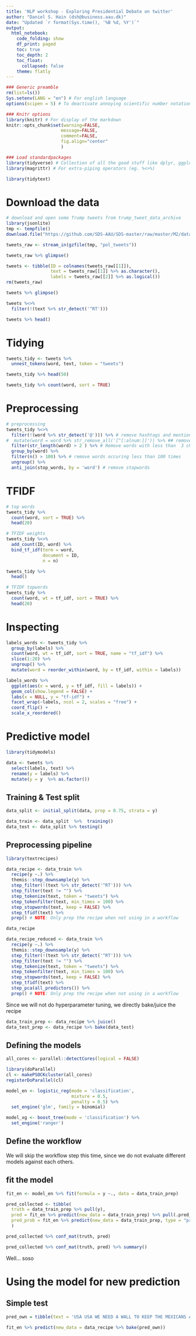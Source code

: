 ```yaml
---
title: 'NLP workshop - Exploring Presidential Debate on twitter'
author: "Daniel S. Hain (dsh@business.aau.dk)"
date: "Updated `r format(Sys.time(), '%B %d, %Y')`"
output:
  html_notebook:
    code_folding: show
    df_print: paged
    toc: true
    toc_depth: 2
    toc_float:
      collapsed: false
    theme: flatly
---
```


```r
### Generic preamble
rm(list=ls())
Sys.setenv(LANG = "en") # For english language
options(scipen = 5) # To deactivate annoying scientific number notation

### Knitr options
library(knitr) # For display of the markdown
knitr::opts_chunk$set(warning=FALSE,
                     message=FALSE,
                     comment=FALSE, 
                     fig.align="center"
                     )
```

```r
### Load standardpackages
library(tidyverse) # Collection of all the good stuff like dplyr, ggplot2 ect.
library(magrittr) # For extra-piping operators (eg. %<>%)
```

```r
library(tidytext)
```


# Download the data

```r
# download and open some Trump tweets from trump_tweet_data_archive
library(jsonlite)
tmp <- tempfile()
download.file("https://github.com/SDS-AAU/SDS-master/raw/master/M2/data/pol_tweets.gz", tmp)

tweets_raw <- stream_in(gzfile(tmp, "pol_tweets"))
```

```r
tweets_raw %>% glimpse()
```

```r
tweets <- tibble(ID = colnames(tweets_raw[[1]]), 
                 text = tweets_raw[[1]] %>% as.character(), 
                 labels = tweets_raw[[2]] %>% as.logical())
rm(tweets_raw)
```

```r
tweets %>% glimpse()
```

```r
tweets %<>%
  filter(!(text %>% str_detect('^RT')))
```

```r
tweets %>% head()
```


# Tidying

```r
tweets_tidy <- tweets %>%
  unnest_tokens(word, text, token = "tweets") 
```

```r
tweets_tidy %>% head(50)
```

```r
tweets_tidy %>% count(word, sort = TRUE)
```



# Preprocessing

```r
# preprocessing
tweets_tidy %<>%
  filter(!(word %>% str_detect('@'))) %>% # remove hashtags and mentions
#  mutate(word = word %>% str_remove_all('[^[:alnum:]]')) %>% ## remove all special characters
  filter(str_length(word) > 2 ) %>% # Remove words with less than  3 characters
  group_by(word) %>%
  filter(n() > 100) %>% # remove words occuring less than 100 times
  ungroup() %>%
  anti_join(stop_words, by = 'word') # remove stopwords
```

# TFIDF

```r
# top words
tweets_tidy %>%
  count(word, sort = TRUE) %>%
  head(20)
```

```r
# TFIDF weights
tweets_tidy %<>%
  add_count(ID, word) %>%
  bind_tf_idf(term = word,
              document = ID,
              n = n)
```

```r
tweets_tidy %>%
  head()
```

```r
# TFIDF topwords
tweets_tidy %>%
  count(word, wt = tf_idf, sort = TRUE) %>%
  head(20)
```

# Inspecting

```r
labels_words <- tweets_tidy %>%
  group_by(labels) %>%
  count(word, wt = tf_idf, sort = TRUE, name = "tf_idf") %>%
  slice(1:20) %>%
  ungroup() %>%
  mutate(word = reorder_within(word, by = tf_idf, within = labels)) 
```

```r
labels_words %>%
  ggplot(aes(x = word, y = tf_idf, fill = labels)) +
  geom_col(show.legend = FALSE) +
  labs(x = NULL, y = "tf-idf") +
  facet_wrap(~labels, ncol = 2, scales = "free") +
  coord_flip() +
  scale_x_reordered()
```


# Predictive model

```r
library(tidymodels)
```


```r
data <- tweets %>%
  select(labels, text) %>%
  rename(y = labels) %>%
  mutate(y = y  %>% as.factor()) 
```


## Training & Test split

```r
data_split <- initial_split(data, prop = 0.75, strata = y)

data_train <- data_split  %>%  training()
data_test <- data_split %>% testing()
```

## Preprocessing pipeline

```r
library(textrecipes)
```

```r
data_recipe <- data_train %>%
  recipe(y ~.) %>%
  themis::step_downsample(y) %>%
  step_filter(!(text %>% str_detect('^RT'))) %>%
  step_filter(text != "") %>%
  step_tokenize(text, token = "tweets") %>%
  step_tokenfilter(text, min_times = 100) %>%  
  step_stopwords(text, keep = FALSE) %>%
  step_tfidf(text) %>%
  prep() # NOTE: Only prep the recipe when not using in a workflow
```

```r
data_recipe
```


```r
data_recipe_reduced <- data_train %>%
  recipe(y ~.) %>%
  themis::step_downsample(y) %>%
  step_filter(!(text %>% str_detect('^RT'))) %>%
  step_filter(text != "") %>%
  step_tokenize(text, token = "tweets") %>%
  step_tokenfilter(text, min_times = 100) %>%  
  step_stopwords(text, keep = FALSE) %>%
  step_tfidf(text) %>%
  step_pca(all_predictors()) %>%
  prep() # NOTE: Only prep the recipe when not using in a workflow
```

Since we will not do hyperparameter tuning, we directly bake/juice the recipe

```r
data_train_prep <- data_recipe %>% juice()
data_test_prep <- data_recipe %>% bake(data_test)
```


## Defining the models

```r
all_cores <- parallel::detectCores(logical = FALSE)

library(doParallel)
cl <- makePSOCKcluster(all_cores)
registerDoParallel(cl)
```


```r
model_en <- logistic_reg(mode = 'classification', 
                         mixture = 0.5, 
                         penalty = 0.5) %>%
  set_engine('glm', family = binomial) 
```

```r
model_xg <- boost_tree(mode = 'classification') %>%
  set_engine('ranger') 
```


## Define the workflow

We will skip the workflow step this time, since we do not evaluate different models against each others.

## fit the model

```r
fit_en <- model_en %>% fit(formula = y ~., data = data_train_prep)
```


```r
pred_collected <- tibble(
  truth = data_train_prep %>% pull(y),
  pred = fit_en %>% predict(new_data = data_train_prep) %>% pull(.pred_class),
  pred_prob = fit_en %>% predict(new_data = data_train_prep, type = "prob") %>% pull(.pred_TRUE),
  ) 
```

```r
pred_collected %>% conf_mat(truth, pred)
```

```r
pred_collected %>% conf_mat(truth, pred) %>% summary()
```

Well... soso

# Using the model for new prediction

## Simple test

```r
pred_own = tibble(text = 'USA USA WE NEED A WALL TO KEEP THE MEXICANS AND ALL SHITHOLE COUNTRIES OUT!')
```


```r
fit_en %>% predict(new_data = data_recipe %>% bake(pred_own))
```


